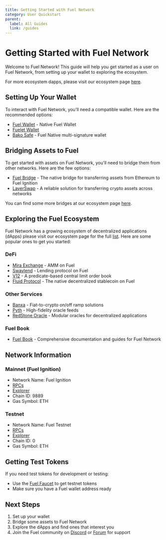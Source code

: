 ```yaml
---
title: Getting Started with Fuel Network
category: User Quickstart
parent:
  label: All Guides
  link: /guides
---
```


# Getting Started with Fuel Network

Welcome to Fuel Network! This guide will help you get started as a user on Fuel Network, from setting up your wallet to exploring the ecosystem.

For more ecosystem dapps, please visit our ecosystem page [here](https://app.fuel.network/ecosystem).

## Setting Up Your Wallet

To interact with Fuel Network, you'll need a compatible wallet. Here are the recommended options:

- [Fuel Wallet](/docs/wallet/install) - Native Fuel Wallet
- [Fuelet Wallet](https://fuelet.app/)
- [Bako Safe](https://www.bako.global/) - Fuel Native multi-signature wallet

## Bridging Assets to Fuel

To get started with assets on Fuel Network, you'll need to bridge them from other networks. Here are the few options:

- [Fuel Bridge](https://app.fuel.network/bridge) - The native bridge for transferring assets from Ethereum to Fuel Ignition
- [LayerSwap](https://layerswap.io/) - A reliable solution for transferring crypto assets across networks

You can find some more bridges at our ecosystem page [here](https://app.fuel.network/ecosystem?tag=Bridge).

## Exploring the Fuel Ecosystem

Fuel Network has a growing ecosystem of decentralized applications (dApps) please visit our ecosystem page for the full [list](https://app.fuel.network/ecosystem). Here are some popular ones to get you started:

### DeFi

- [Mira Exchange](https://mira.ly/) - AMM on Fuel
- [Swaylend](https://swaylend.com/) - Lending protocol on Fuel
- [V12](https://v12.trade/) - A predicate-based central limit order book
- [Fluid Protocol](https://fluidprotocol.xyz/) - The native decentralized stablecoin on Fuel

### Other Services

- [Banxa](https://banxa.com/) - Fiat-to-crypto on/off ramp solutions
- [Pyth](https://pyth.network/) - High-fidelity oracle feeds
- [RedStone Oracle](https://redstone.finance/) - Modular oracles for decentralized applications

### Fuel Book

- [Fuel Book](https://docs.fuel.network/docs/fuel-book/) - Comprehensive documentation and guides for Fuel Network

## Network Information

### Mainnet (Fuel Ignition)

- Network Name: Fuel Ignition
- [RPCs](https://docs.fuel.network/docs/graphql/overview/#rpc-endpoints)
- [Explorer](https://app.fuel.network/)
- Chain ID: 9889
- Gas Symbol: ETH

### Testnet

- Network Name: Fuel Testnet
- [RPCs](https://docs.fuel.network/docs/graphql/overview/#rpc-endpoints)
- [Explorer](https://app-testnet.fuel.network/)
- Chain ID: 0
- Gas Symbol: ETH

## Getting Test Tokens

If you need test tokens for development or testing:

- Use the [Fuel Faucet](https://faucet-testnet.fuel.network/) to get testnet tokens
- Make sure you have a Fuel wallet address ready

## Next Steps

1. Set up your wallet
2. Bridge some assets to Fuel Network
3. Explore the dApps and find ones that interest you
4. Join the Fuel community on [Discord](https://discord.com/invite/xfpK4Pe) or [Forum](https://forum.fuel.network/) for support
